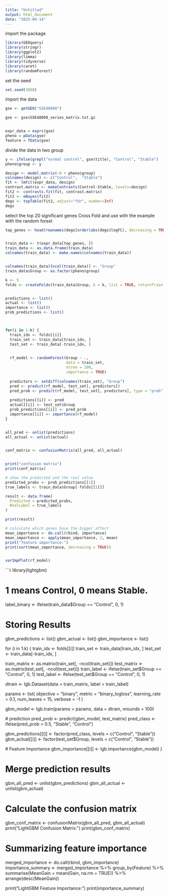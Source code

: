 ---
title: "Untitled"
output: html_document
date: "2025-04-14"
---

import the package
```{r}
library(GEOquery)
library(stringr)
library(ggplot2)
library(limma)
library(tidyverse)
library(caret)
library(randomForest)
```


set the seed
```{r}
set.seed(3888)
```


import the data
```{r}
gse <- getGEO("GSE48060")

gse <- gse$GSE48060_series_matrix.txt.gz


expr_data = exprs(gse)
pheno = pData(gse)
feature = fData(gse)
```


divide the data in two group
```{r}
y <- ifelse(grepl("normal control", gse$title), "Control", "Stable")
pheno$group <- y

design <- model.matrix(~0 + pheno$group)
colnames(design) <- c("Control",  "Stable")
fit <- lmFit(expr_data, design)
contrast.matrix <- makeContrasts(Control-Stable, levels=design)
fit2 <- contrasts.fit(fit, contrast.matrix)
fit2 <- eBayes(fit2)
degs <- topTable(fit2, adjust="fdr", number=Inf)
degs
```


select the top 20 significant genes
Cross Fold and use with the example with the random forest
```{r}
top_genes <- head(rownames(degs[order(abs(degs$logFC), decreasing = TRUE), ]), 20)


train_data <- t(expr_data[top_genes, ])
train_data <- as.data.frame(train_data)
colnames(train_data) <- make.names(colnames(train_data))


colnames(train_data)[ncol(train_data)] <- "Group"
train_data$Group <- as.factor(pheno$group)

k <- 5
folds <- createFolds(train_data$Group, k = k, list = TRUE, returnTrain = TRUE)


predictions <- list()
actual <- list()
importance <- list()
prob_predictions <- list()



for(i in 1:k) {
  train_idx <- folds[[i]]
  train_set <- train_data[train_idx, ]
  test_set <- train_data[-train_idx, ]
  

  rf_model <- randomForest(Group ~ ., 
                           data = train_set,
                           ntree = 100,
                           importance = TRUE)
  
  predictors <- setdiff(colnames(train_set), "Group")
  pred <- predict(rf_model, test_set[, predictors])
  pred_prob <- predict(rf_model, test_set[, predictors], type = "prob")
  
  predictions[[i]] <- pred
  actual[[i]] <- test_set$Group
  prob_predictions[[i]] <- pred_prob
  importance[[i]] <- importance(rf_model)
}


all_pred <- unlist(predictions)
all_actual <- unlist(actual)


conf_matrix <- confusionMatrix(all_pred, all_actual)


print("confusion matrix")
print(conf_matrix)

# show the predicted and the real value
predicted_probs <- prob_predictions[[1]]
true_labels <- train_data$Group[-folds[[1]]]

result <- data.frame(
  Predicted = predicted_probs,
  RealLabel = true_labels
)

print(result)

# calculate which genes have the bigger affect
mean_importance <- do.call(rbind, importance)
mean_importance <- apply(mean_importance, 2, mean)
print("feature importance:")
print(sort(mean_importance, decreasing = TRUE))


varImpPlot(rf_model)
```

```{r}
library(lightgbm)

# 1 means Control, 0 means Stable.
label_binary <- ifelse(train_data$Group == "Control", 0, 1)

# Storing Results
gbm_predictions <- list()
gbm_actual <- list()
gbm_importance <- list()

for (i in 1:k) {
  train_idx <- folds[[i]]
  train_set <- train_data[train_idx, ]
  test_set <- train_data[-train_idx, ]

  
  train_matrix <- as.matrix(train_set[, -ncol(train_set)])
  test_matrix  <- as.matrix(test_set[, -ncol(test_set)])
  train_label  <- ifelse(train_set$Group == "Control", 0, 1)
  test_label   <- ifelse(test_set$Group == "Control", 0, 1)

  dtrain <- lgb.Dataset(data = train_matrix, label = train_label)

  params <- list(
    objective = "binary",
    metric = "binary_logloss",
    learning_rate = 0.1,
    num_leaves = 15,
    verbose = -1
  )

  gbm_model <- lgb.train(params = params,
                         data = dtrain,
                         nrounds = 100)

  # prediction
  pred_prob <- predict(gbm_model, test_matrix)
  pred_class <- ifelse(pred_prob > 0.5, "Stable", "Control")

  gbm_predictions[[i]] <- factor(pred_class, levels = c("Control", "Stable"))
  gbm_actual[[i]] <- factor(test_set$Group, levels = c("Control", "Stable"))

  # Feature Importance
  gbm_importance[[i]] <- lgb.importance(gbm_model)
}

# Merge prediction results
gbm_all_pred <- unlist(gbm_predictions)
gbm_all_actual <- unlist(gbm_actual)

# Calculate the confusion matrix
gbm_conf_matrix <- confusionMatrix(gbm_all_pred, gbm_all_actual)
print("LightGBM Confusion Matrix:")
print(gbm_conf_matrix)

# Summarizing feature importance
merged_importance <- do.call(rbind, gbm_importance)
importance_summary <- merged_importance %>%
  group_by(Feature) %>%
  summarise(MeanGain = mean(Gain, na.rm = TRUE)) %>%
  arrange(desc(MeanGain))

print("LightGBM Feature Importance:")
print(importance_summary)

